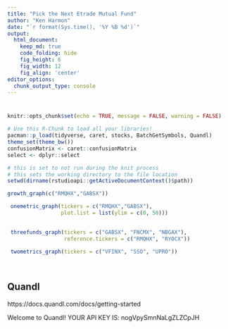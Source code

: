 ```yaml
---
title: "Pick the Next Etrade Mutual Fund"
author: "Ken Harmon"
date: "`r format(Sys.time(), '%Y %B %d')`"
output:
  html_document:  
    keep_md: true
    code_folding: hide
    fig_height: 6
    fig_width: 12
    fig_align: 'center'
editor_options: 
  chunk_output_type: console
---
```


# {.tabset .tabset-fade}

```r
knitr::opts_chunk$set(echo = TRUE, message = FALSE, warning = FALSE)
```

```r
# Use this R-Chunk to load all your libraries!
pacman::p_load(tidyverse, caret, stocks, BatchGetSymbols, Quandl)
theme_set(theme_bw())
confusionMatrix <- caret::confusionMatrix
select <- dplyr::select
```

```r
# this is set to not run during the knit process
# this sets the working directory to the file location
setwd(dirname(rstudioapi::getActiveDocumentContext()$path))
```

```r
growth_graph(c("RMQHX","GABSX"))

 onemetric_graph(tickers = c("RMQHX","GABSX"),
                 plot.list = list(ylim = c(0, 50)))
 

 threefunds_graph(tickers = c("GABSX", "FNCMX", "NBGAX"),
                  reference.tickers = c("RMQHX", "RYOCX"))
 
 twometrics_graph(tickers = c("VFINX", "SSO", "UPRO"))
 
           
```

## Quandl

https://docs.quandl.com/docs/getting-started

Welcome to Quandl!
YOUR API KEY IS:
nogVpySmnNaLgZLZCpJH

```r

```


























